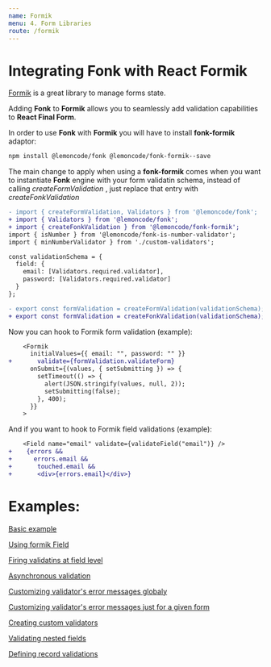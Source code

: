 ```yaml
---
name: Formik
menu: 4. Form Libraries
route: /formik
---
```


# Integrating Fonk with React Formik

[Formik](https://github.com/jaredpalmer/formik) is a great library to manage forms state.

Adding **Fonk** to **Formik** allows you to seamlessly add validation capabilities to **React Final Form**.

In order to use **Fonk** with **Formik** you will have to install **fonk-formik** adaptor:

```bash
npm install @lemoncode/fonk @lemoncode/fonk-formik--save
```

The main change to apply when using a **fonk-formik** comes when you want to instantiate
**Fonk** engine with your form validatin schema, instead of calling _createFormValidation_
, just replace that entry with _createFonkValidation_

```diff
- import { createFormValidation, Validators } from '@lemoncode/fonk';
+ import { Validators } from '@lemoncode/fonk';
+ import { createFonkValidation } from '@lemoncode/fonk-formik';
import { isNumber } from '@lemoncode/fonk-is-number-validator';
import { minNumberValidator } from './custom-validators';

const validationSchema = {
  field: {
    email: [Validators.required.validator],
    password: [Validators.required.validator]
  }
};

- export const formValidation = createFormValidation(validationSchema);
+ export const formValidation = createFonkValidation(validationSchema);
```

Now you can hook to Formik form validation (example):

```diff
    <Formik
      initialValues={{ email: "", password: "" }}
+       validate={formValidation.validateForm}
      onSubmit={(values, { setSubmitting }) => {
        setTimeout(() => {
          alert(JSON.stringify(values, null, 2));
          setSubmitting(false);
        }, 400);
      }}
    >
```

And if you want to hook to Formik field validations (example):

```diff
    <Field name="email" validate={validateField("email")} />
+    {errors &&
+      errors.email &&
+       touched.email &&
+       <div>{errors.email}</div>}
```

# Examples:

[Basic example](https://codesandbox.io/s/github/lemoncode/fonk/tree/master/examples/formik/js/basic)

[Using formik Field](https://codesandbox.io/s/github/lemoncode/fonk/tree/master/examples/react-final-form/js/formik-component)

[Firing validatins at field level](https://codesandbox.io/s/github/lemoncode/fonk/tree/master/examples/formik/js/field-level-validation)

[Asynchronous validation](https://codesandbox.io/s/github/lemoncode/fonk/tree/master/examples/formik/js/async-validator)

[Customizing validator's error messages globaly](https://codesandbox.io/s/github/lemoncode/fonk/tree/master/examples/formik/js/custom-error-message-global)

[Customizing validator's error messages just for a given form](https://codesandbox.io/s/github/lemoncode/fonk/tree/master/examples/formik/js/custom-error-message-local)

[Creating custom validators](https://codesandbox.io/s/github/lemoncode/fonk/tree/master/examples/formik/js/custom-validators)

[Validating nested fields](https://codesandbox.io/s/github/lemoncode/fonk/tree/master/examples/formik/js/nested-field)

[Defining record validations](https://codesandbox.io/s/github/lemoncode/fonk/tree/master/examples/formik/js/record-validation)
